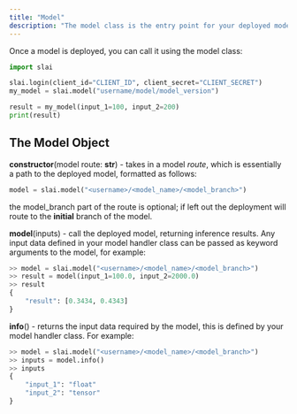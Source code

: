 ```yaml
---
title: "Model"
description: "The model class is the entry point for your deployed model."
---
```


Once a model is deployed, you can call it using the model class:

```python
import slai

slai.login(client_id="CLIENT_ID", client_secret="CLIENT_SECRET")
my_model = slai.model("username/model/model_version")

result = my_model(input_1=100, input_2=200)
print(result)
```

## The Model Object

**constructor**(model route: **str**) - takes in a model _route_, which is essentially a path to the deployed model, formatted as follows:

```python
model = slai.model("<username>/<model_name>/<model_branch>")
```

the model_branch part of the route is optional; if left out the deployment will route to the **initial** branch of the model.

**model**(inputs) - call the deployed model, returning inference results. Any input data defined in your model handler class can be passed as keyword arguments to the model, for example:

```python
>> model = slai.model("<username>/<model_name>/<model_branch>")
>> result = model(input_1=100.0, input_2=2000.0)
>> result
{
    "result": [0.3434, 0.4343]
}
```

**info**() - returns the input data required by the model, this is defined by your model handler class. For example:

```python
>> model = slai.model("<username>/<model_name>/<model_branch>")
>> inputs = model.info()
>> inputs
{
    "input_1": "float"
    "input_2": "tensor"
}
```
